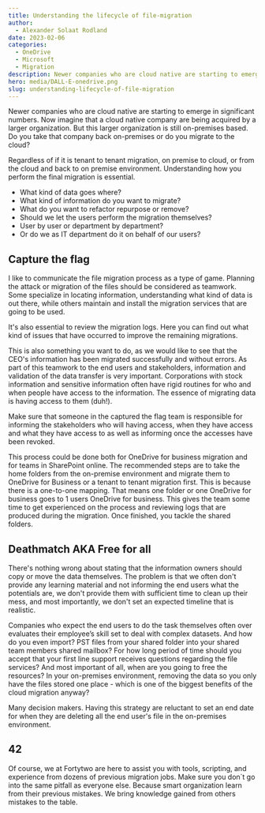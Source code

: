 ```yaml
---
title: Understanding the lifecycle of file-migration
author:
  - Alexander Solaat Rodland
date: 2023-02-06
categories:
  - OneDrive
  - Microsoft
  - Migration
description: Newer companies who are cloud native are starting to emerge in significant numbers. Now imagine that a cloud native company are being acquired by a larger organization. But this larger organization is still on-premises based. Do you take that company back on-premises or do you migrate to the cloud?
hero: media/DALL-E-onedrive.png
slug: understanding-lifecycle-of-file-migration
---
```


Newer companies who are cloud native are starting to emerge in significant numbers. Now imagine that a cloud native company are being acquired by a larger organization. But this larger organization is still on-premises based. Do you take that company back on-premises or do you migrate to the cloud?

Regardless of if it is tenant to tenant migration, on premise to cloud, or from the cloud and back to on premise environment. Understanding how you perform the final migration is essential. 

- What kind of data goes where? 
- What kind of information do you want to migrate?
- What do you want to refactor repurpose or remove?
- Should we let the users perform the migration themselves? 
- User by user or department by department?
- Or do we as IT department do it on behalf of our users?

## Capture the flag
I like to communicate the file migration process as a type of game. Planning the attack or migration of the files should be considered as teamwork. Some specialize in locating information, understanding what kind of data is out there, while others maintain and install the migration services that are going to be used.

It's also essential to review the migration logs. Here you can find out what kind of issues that have occurred to improve the remaining migrations. 

This is also something you want to do, as we would like to see that the CEO's information has been migrated successfully and without errors. As part of this teamwork to the end users and stakeholders, information and validation of the data transfer is very important. Corporations with stock information and sensitive information often have rigid routines for who and when people have access to the information. The essence of migrating data is having access to them (duh!).

Make sure that someone in the captured the flag team is responsible for informing the stakeholders who will having access, when they have access and what they have access to as well as informing once the accesses have been revoked.

This process could be done both for OneDrive for business migration and for teams in SharePoint online. The recommended steps are to take the home folders from the on-premise environment and migrate them to OneDrive for Business or a tenant to tenant migration first. This is because there is a one-to-one mapping. That means one folder or one OneDrive for business goes to 1 users OneDrive for business. This gives the team some time to get experienced on the process and reviewing logs that are produced during the migration. Once finished, you tackle the shared folders.

## Deathmatch AKA Free for all
There's nothing wrong about stating that the information owners should copy or move the data themselves. The problem is that we often don't provide any learning material and not informing the end users what the potentials are, we don't provide them with sufficient time to clean up their mess, and most importantly, we don't set an expected timeline that is realistic.

Companies who expect the end users to do the task themselves often over evaluates their employee’s skill set to deal with complex datasets. And how do you even import? PST files from your shared folder into your shared team members shared mailbox? For how long period of time should you accept that your first line support receives questions regarding the file services? And most important of all, when are you going to free the resources? In your on-premises environment, removing the data so you only have the files stored one place - which is one of the biggest benefits of the cloud migration anyway?

Many decision makers. Having this strategy are reluctant to set an end date for when they are deleting all the end user's file in the on-premises environment.

## 42
Of course, we at Fortytwo are here to assist you with tools, scripting, and experience from dozens of previous migration jobs. Make sure you don`t go into the same pitfall as everyone else. Because smart organization learn from their previous mistakes. We bring knowledge gained from others mistakes to the table.